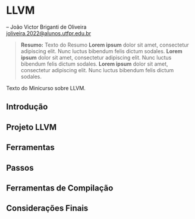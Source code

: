 # LLVM

-- João Victor Briganti de Oliveira  <br>
<joliveira.2022@alunos.utfpr.edu.br>

> __Resumo:__
> Texto do Resumo **Lorem ipsum** dolor sit amet, consectetur adipiscing elit. Nunc luctus bibendum felis dictum sodales. **Lorem ipsum** dolor sit amet, consectetur adipiscing elit. Nunc luctus bibendum felis dictum sodales.
**Lorem ipsum** dolor sit amet, consectetur adipiscing elit. Nunc luctus bibendum felis dictum sodales.


Texto do Minicurso sobre LLVM.

## Introdução {#sec-llvm-intro}

## Projeto LLVM

## Ferramentas

## Passos

## Ferramentas de Compilação

## Considerações Finais {#sec-llvm-consid-finais}



